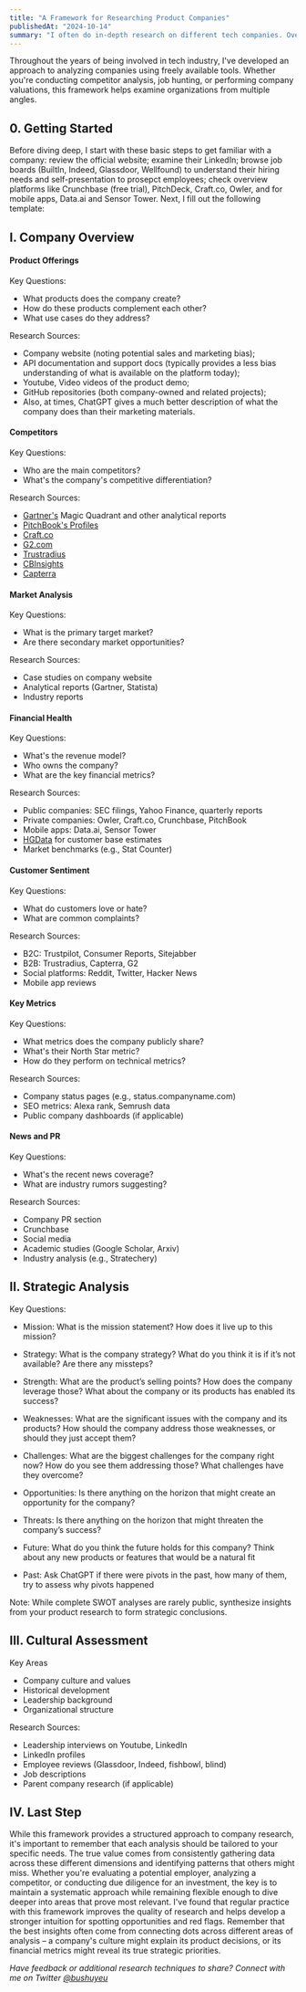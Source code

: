 ```yaml
---
title: "A Framework for Researching Product Companies"
publishedAt: "2024-10-14"
summary: "I often do in-depth research on different tech companies. Over time, I’ve collected a number of free-ish tools that I like to use during the research and also refined the framework that helps me look at a company from different angles. Research goals might be very different — competitor analysis, job search, or even company valuation; but the tools and templates that I use are mostly the same."
---
```


Throughout the years of being involved in tech industry, I've developed an approach to analyzing companies using freely available tools. Whether you're conducting competitor analysis, job hunting, or performing company valuations, this framework helps examine organizations from multiple angles.

## 0. Getting Started

Before diving deep, I start with these basic steps to get familiar with a company: review the official website; examine their LinkedIn; browse job boards (BuiltIn, Indeed, Glassdoor, Wellfound) to understand their hiring needs and self-presentation to prosepct employees;
check overview platforms like Crunchbase (free trial), PitchDeck, Craft.co, Owler, and for mobile apps, Data.ai and Sensor Tower. Next, I fill out the following template:

## I. Company Overview

#### Product Offerings

Key Questions:

- What products does the company create?
- How do these products complement each other?
- What use cases do they address?

Research Sources:

- Company website (noting potential sales and marketing bias);
- API documentation and support docs (typically provides a less bias understanding of what is available on the platform today);
- Youtube, Video videos of the product demo;
- GitHub repositories (both company-owned and related projects);
- Also, at times, ChatGPT gives a much better description of what the company does than their marketing materials.

#### Competitors

Key Questions:

- Who are the main competitors?
- What's the company's competitive differentiation?

Research Sources:

- [Gartner's](https://www.gartner.com/) Magic Quadrant and other analytical reports
- [PitchBook's Profiles](https://pitchbook.com/profiles/)
- [Craft.co](craft.co)
- [G2.com](g2.com)
- [Trustradius](https://www.trustradius.com/products)
- [CBInsights](https://www.cbinsights.com/company/)
- [Capterra](https://www.capterra.com/)

#### Market Analysis

Key Questions:

- What is the primary target market?
- Are there secondary market opportunities?

Research Sources:

- Case studies on company website
- Analytical reports (Gartner, Statista)
- Industry reports

#### Financial Health

Key Questions:

- What's the revenue model?
- Who owns the company?
- What are the key financial metrics?

Research Sources:

- Public companies: SEC filings, Yahoo Finance, quarterly reports
- Private companies: Owler, Craft.co, Crunchbase, PitchBook
- Mobile apps: Data.ai, Sensor Tower
- [HGData](https://discovery.hgdata.com/) for customer base estimates
- Market benchmarks (e.g., Stat Counter)

#### Customer Sentiment

Key Questions:

- What do customers love or hate?
- What are common complaints?

Research Sources:

- B2C: Trustpilot, Consumer Reports, Sitejabber
- B2B: Trustradius, Capterra, G2
- Social platforms: Reddit, Twitter, Hacker News
- Mobile app reviews

#### Key Metrics

Key Questions:

- What metrics does the company publicly share?
- What's their North Star metric?
- How do they perform on technical metrics?

Research Sources:

- Company status pages (e.g., status.companyname.com)
- SEO metrics: Alexa rank, Semrush data
- Public company dashboards (if applicable)

#### News and PR

Key Questions:

- What's the recent news coverage?
- What are industry rumors suggesting?

Research Sources:

- Company PR section
- Crunchbase
- Social media
- Academic studies (Google Scholar, Arxiv)
- Industry analysis (e.g., Stratechery)

## II. Strategic Analysis

Key Questions:

- Mission:
  What is the mission statement?
  How does it live up to this mission?

- Strategy:
  What is the company strategy? What do you think it is if it’s not available?
  Are there any missteps?

- Strength:
  What are the product’s selling points?
  How does the company leverage those?
  What about the company or its products has enabled its success?

- Weaknesses:
  What are the significant issues with the company and its products?
  How should the company address those weaknesses, or should they just accept them?

- Challenges:
  What are the biggest challenges for the company right now?
  How do you see them addressing those?
  What challenges have they overcome?

- Opportunities:
  Is there anything on the horizon that might create an opportunity for the company?

- Threats:
  Is there anything on the horizon that might threaten the company’s success?

- Future:
  What do you think the future holds for this company?
  Think about any new products or features that would be a natural fit

- Past: Ask ChatGPT if there were pivots in the past, how many of them, try to assess why pivots happened

Note: While complete SWOT analyses are rarely public, synthesize insights from your product research to form strategic conclusions.

## III. Cultural Assessment

Key Areas

- Company culture and values
- Historical development
- Leadership background
- Organizational structure

Research Sources:

- Leadership interviews on Youtube, LinkedIn
- LinkedIn profiles
- Employee reviews (Glassdoor, Indeed, fishbowl, blind)
- Job descriptions
- Parent company research (if applicable)

## IV. Last Step

While this framework provides a structured approach to company research, it's important to remember that each analysis should be tailored to your specific needs. The true value comes from consistently gathering data across these different dimensions and identifying patterns that others might miss. Whether you're evaluating a potential employer, analyzing a competitor, or conducting due diligence for an investment, the key is to maintain a systematic approach while remaining flexible enough to dive deeper into areas that prove most relevant. I've found that regular practice with this framework improves the quality of research and helps develop a stronger intuition for spotting opportunities and red flags. Remember that the best insights often come from connecting dots across different areas of analysis – a company's culture might explain its product decisions, or its financial metrics might reveal its true strategic priorities.

_Have feedback or additional research techniques to share? Connect with me on Twitter [@bushuyeu](https://x.com/bushuyeu)_
